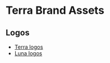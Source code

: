 # Terra Brand Assets

## Logos

- [Terra logos](/brand-assets/terra-icons.zip)
- [Luna logos](/brand-assets/luna-icons.zip)
